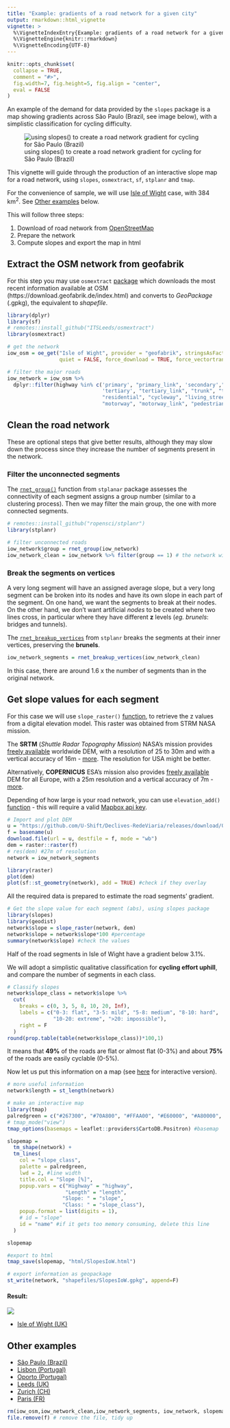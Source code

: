 ```yaml
---
title: "Example: gradients of a road network for a given city"
output: rmarkdown::html_vignette
vignette: >
  %\VignetteIndexEntry{Example: gradients of a road network for a given city}
  %\VignetteEngine{knitr::rmarkdown}
  %\VignetteEncoding{UTF-8}
---
```


```r
knitr::opts_chunk$set(
  collapse = TRUE,
  comment = "#>",
  fig.width=7, fig.height=5, fig.align = "center",
  eval = FALSE
)
```

An example of the demand for data provided by the `slopes` package is a map showing gradients across São Paulo (Brazil, see image below), with a simplistic classification for cycling difficulty.

![using slopes() to create a road network gradient for cycling for São Paulo (Brazil)](https://pbs.twimg.com/media/ErJ2dr8WMAIHwMn?format=jpg&name=small)

This vignette will guide through the production of an interactive slope map for a road network, using `slopes`, `osmextract`, `sf`, `stplanr` and `tmap`.  

For the convenience of sample, we will use [Isle of Wight](https://en.wikipedia.org/wiki/Isle_of_Wight) case, with 384 km^2^. See [Other examples] below.

This will follow three steps:

1.  Download of road network from [OpenStreetMap](https://www.openstreetmap.org/)
2.  Prepare the network
3.  Compute slopes and export the map in html


## Extract the OSM network from geofabrik

For this step you may use `osmextract` [package](https://ropensci.github.io/osmextract/articles/osmextract.html) which downloads the most recent information available at OSM (https://download.geofabrik.de/index.html) and converts to _GeoPackage_ (.gpkg), the equivalent to _shapefile_.

```r
library(dplyr)
library(sf)
# remotes::install_github("ITSLeeds/osmextract")
library(osmextract)
```

```r
# get the network
iow_osm = oe_get("Isle of Wight", provider = "geofabrik", stringsAsFactors = FALSE, 
                 quiet = FALSE, force_download = TRUE, force_vectortranslate = TRUE) # 7 MB

# filter the major roads
iow_network = iow_osm %>% 
  dplyr::filter(highway %in% c('primary', "primary_link", 'secondary',"secondary_link", 
                               'tertiary', "tertiary_link", "trunk", "trunk_link", 
                               "residential", "cycleway", "living_street", "unclassified", 
                               "motorway", "motorway_link", "pedestrian", "steps", "track")) #remove: "service"
```

## Clean the road network

These are optional steps that give better results, although they may slow down the process since they increase the number of segments present in the network.

### Filter the unconnected segments

The [`rnet_group()`](https://docs.ropensci.org/stplanr/reference/rnet_group.html) function from `stplanar` package assesses the connectivity of each segment assigns a group number (similar to a clustering process). Then we may filter the main group, the one with more connected segments.

```r
# remotes::install_github("ropensci/stplanr")
library(stplanr)
```

```r
# filter unconnected roads
iow_network$group = rnet_group(iow_network)
iow_network_clean = iow_network %>% filter(group == 1) # the network with more connected segments
```

### Break the segments on vertices

A very long segment will have an assigned average slope, but a very long segment can be broken into its nodes and have its own slope in each part of the segment. On one hand, we want the segments to break at their nodes. On the other hand, we don't want artificial *nodes* to be created where two lines cross, in particular where they have different **z** levels (_eg._ *brunels*: bridges and tunnels).  

The [`rnet_breakup_vertices`](https://docs.ropensci.org/stplanr/reference/rnet_breakup_vertices.html) from `stplanr` breaks the segments at their inner vertices, preserving the **brunels**.

```r
iow_network_segments = rnet_breakup_vertices(iow_network_clean)
```

In this case, there are around 1.6 x the number of segments than in the original network. 

<!-- `r # round(nrow(iow_network_segments)/nrow(iow_network_clean),2)`x segments than the original network. -->

## Get slope values for each segment

For this case we will use `slope_raster()` [function](https://ropensci.github.io/slopes/reference/slope_raster.html), to retrieve the z values from a digital elevation model. This raster was obtained from STRM NASA mission.

The **SRTM** (*Shuttle Radar Topography Mission*) NASA’s mission provides [freely available](https://gisgeography.com/srtm-shuttle-radar-topography-mission/) worldwide DEM, with a resolution of 25 to 30m and with a vertical accuracy of 16m - [more](https://portal.opentopography.org/raster?opentopoID=OTSRTM.082015.4326.1). The resolution for USA might be better.

Alternatively, **COPERNICUS** ESA's mission also provides [freely available](https://land.copernicus.eu/en/products/products-that-are-no-longer-disseminated-on-the-clms-website) DEM for all Europe, with a 25m resolution and a vertical accuracy of 7m - [more](https://land.copernicus.eu/en/news).

Depending of how large is your road network, you can use `elevation_add()` [function](https://ropensci.github.io/slopes/reference/elevation_add.html) - this will require a valid [Mapbox api key](https://docs.mapbox.com/api/overview/).

```r
# Import and plot DEM
u = "https://github.com/U-Shift/Declives-RedeViaria/releases/download/0.2/IsleOfWightNASA_clip.tif"
f = basename(u)
download.file(url = u, destfile = f, mode = "wb")
dem = raster::raster(f)
# res(dem) #27m of resolution
network = iow_network_segments

library(raster)
plot(dem)
plot(sf::st_geometry(network), add = TRUE) #check if they overlay
```

All the required data is prepared to estimate the road segments' gradient.

```r
# Get the slope value for each segment (abs), using slopes package
library(slopes)
library(geodist)
network$slope = slope_raster(network, dem)
network$slope = network$slope*100 #percentage
summary(network$slope) #check the values
```

Half of the road segments in Isle of Wight have a gradient below 3.1%.
<!-- `r # round(median(network$slope),1)`%. -->

We will adopt a simplistic qualitative classification for **cycling effort uphill**, and compare the number of segments in each class.

```r
# Classify slopes
network$slope_class = network$slope %>%
  cut(
    breaks = c(0, 3, 5, 8, 10, 20, Inf),
    labels = c("0-3: flat", "3-5: mild", "5-8: medium", "8-10: hard", 
               "10-20: extreme", ">20: impossible"),
    right = F
  )
round(prop.table(table(network$slope_class))*100,1)
```
<!-- It means that **`r # round(prop.table(table(network$slope_class))[[1]]*100)`%** of the roads are flat or almost flat (0-3%) and about **`r # round(prop.table(table(network$slope_class))[[1]]*100)+round(prop.table(table(network$slope_class))[[2]]*100)`%** of the roads are easily cyclable (0-5%). -->
It means that **49%** of the roads are flat or almost flat (0-3%) and about **75%** of the roads are easily cyclable (0-5%).

Now let us put this information on a map (see [here](https://rpubs.com/RobinLovelace/781081) for interactive version).

```r
# more useful information
network$length = st_length(network)

# make an interactive map
library(tmap)
palredgreen = c("#267300", "#70A800", "#FFAA00", "#E60000", "#A80000", "#730000") #color palette
# tmap_mode("view")
tmap_options(basemaps = leaflet::providers$CartoDB.Positron) #basemap

slopemap =
  tm_shape(network) +
  tm_lines(
    col = "slope_class",
    palette = palredgreen,
    lwd = 2, #line width
    title.col = "Slope [%]",
    popup.vars = c("Highway" = "highway",
                   "Length" = "length",
                  "Slope: " = "slope",
                  "Class: " = "slope_class"),
    popup.format = list(digits = 1),
    # id = "slope"
    id = "name" #if it gets too memory consuming, delete this line
  )

slopemap
```


```r
#export to html
tmap_save(slopemap, "html/SlopesIoW.html") 

# export information as geopackage
st_write(network, "shapefiles/SlopesIoW.gpkg", append=F)
```

#### Result:

![](https://user-images.githubusercontent.com/1825120/121820334-2435f080-cc8a-11eb-962c-79dcba97e459.png)

-   [Isle of Wight (UK)](http://web.tecnico.ulisboa.pt/~rosamfelix/gis/declives/SlopesIoW.html)

## Other examples

-   [São Paulo (Brazil)](https://web.tecnico.ulisboa.pt/~rosamfelix/gis/declives/DeclivesSaoPaulo.html)
-   [Lisbon (Portugal)](https://web.tecnico.ulisboa.pt/~rosamfelix/gis/declives/DeclivesLisboa.html)
-   [Oporto (Portugal)](https://web.tecnico.ulisboa.pt/~rosamfelix/gis/declives/DeclivesPorto_EU.html)
-   [Leeds (UK)](https://web.tecnico.ulisboa.pt/~rosamfelix/gis/declives/SlopesLeeds.html)
-   [Zurich (CH)](https://web.tecnico.ulisboa.pt/~rosamfelix/gis/declives/SlopesZurich.html)
-   [Paris (FR)](https://web.tecnico.ulisboa.pt/~rosamfelix/gis/declives/SlopesParis_NASA.html)


```r
rm(iow_osm,iow_network_clean,iow_network_segments, iow_network, slopemap)
file.remove(f) # remove the file, tidy up
```

